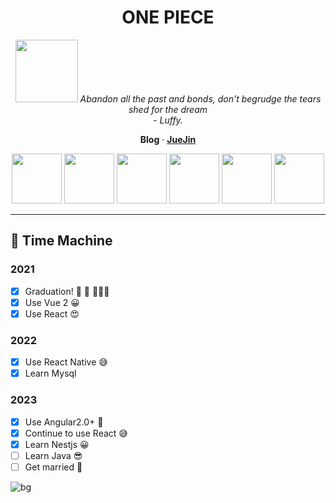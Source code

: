 
<h1 align="center">ONE PIECE</h1>

<p align="center">
  <img src="https://cdn.jsdelivr.net/gh/rick-chou/rick-assets/png/28.png" alt="" width="100px" />
  <i>Abandon all the past and bonds, don't begrudge the tears shed for the dream 
    <br /> - Luffy.</i>
  <br />
</p>

<p align="center">
  <Link to={`${import.meta.env.BASE_URL}rick/blog/`}><strong>Blog</strong></Link>
  ·
  <a href="https://juejin.cn/user/1574156383563496"><strong>JueJin</strong></a>
</p>

<p align="center" className="flex justify-center item-center">
  <img src="https://cdn.jsdelivr.net/gh/rick-chou/rick-assets/webp/js.webp" width="80" />
  <img src="https://cdn.jsdelivr.net/gh/rick-chou/rick-assets/webp/react.webp" width="80" />
  <img src="https://cdn.jsdelivr.net/gh/rick-chou/rick-assets/webp/vue.webp" width="80" />
  <img src="https://cdn.jsdelivr.net/gh/rick-chou/rick-assets/webp/python.webp" width="80" />
  <img src="https://cdn.jsdelivr.net/gh/rick-chou/rick-assets/webp/github.webp" width="80" />
  <img src="https://cdn.jsdelivr.net/gh/rick-chou/rick-assets/webp/vscode.webp" width="80" />
</p>

<hr />

## 🌈 Time Machine

### 2021

- [x] Graduation! 🥂 🧱 👷🏿‍♂️
- [x] Use Vue 2 😀
- [x] Use React 😍

### 2022

- [x] Use React Native 😅
- [x] Learn Mysql

### 2023

- [x] Use Angular2.0+ 🤔
- [x] Continue to use React 😅
- [x] Learn Nestjs 😀
- [ ] Learn Java 😎
- [ ] Get married 🥰

![bg](https://cdn.jsdelivr.net/gh/rick-chou/rick-assets/jpg/43.jpg)
